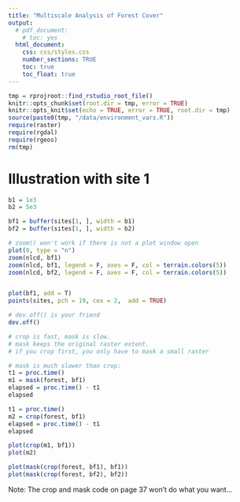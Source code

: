 ```yaml
---
title: "Multiscale Analysis of Forest Cover"
output: 
  # pdf_document:
    # toc: yes
  html_document:
    css: css/styles.css
    number_sections: TRUE
    toc: true
    toc_float: true
---
```



```r
tmp = rprojroot::find_rstudio_root_file()
knitr::opts_chunk$set(root.dir = tmp, error = TRUE)
knitr::opts_knit$set(echo = TRUE, error = TRUE, root.dir = tmp)
source(paste0(tmp, "/data/environment_vars.R"))
require(raster)
require(rgdal)
require(rgeos)
rm(tmp)
```

# Illustration with site 1
```r

b1 = 1e3
b2 = 5e3

bf1 = buffer(sites[1, ], width = b1)
bf2 = buffer(sites[1, ], width = b2)

# zoom() won't work if there is not a plot window open
plot(0, type = "n")
zoom(nlcd, bf1)
zoom(nlcd, bf1, legend = F, axes = F, col = terrain.colors(5))
zoom(nlcd, bf2, legend = F, axes = F, col = terrain.colors(5))


plot(bf1, add = T)
points(sites, pch = 19, cex = 2,  add = TRUE)

# dev.off() is your friend
dev.off()

# crop is fast, mask is slow.
# mask keeps the original raster extent.
# if you crop first, you only have to mask a small raster

# mask is much slower than crop:
t1 = proc.time()
m1 = mask(forest, bf1)
elapsed = proc.time() - t1
elapsed

t1 = proc.time()
m2 = crop(forest, bf1)
elapsed = proc.time() - t1
elapsed

plot(crop(m1, bf1))
plot(m2)

plot(mask(crop(forest, bf1), bf1))
plot(mask(crop(forest, bf2), bf2))
```
<div class="red">
Note:  The crop and mask code on page 37 won't do what you want...
</div>


